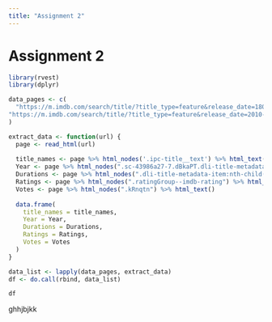 ```yaml
---
title: "Assignment 2"
---
```


# Assignment 2

```r
library(rvest)
library(dplyr)

data_pages <- c(
  "https://m.imdb.com/search/title/?title_type=feature&release_date=1800-12-31,2009-12-31&num_votes=2500,&country_of_origin=TR"
"https://m.imdb.com/search/title/?title_type=feature&release_date=2010-01-01,2023-12-31&num_votes=2500,&country_of_origin=TR"
)

extract_data <- function(url) {
  page <- read_html(url)
  
  title_names <- page %>% html_nodes('.ipc-title__text') %>% html_text()
  Year <- page %>% html_nodes(".sc-43986a27-7.dBkaPT.dli-title-metadata") %>% html_text()
  Durations <- page %>% html_nodes(".dli-title-metadata-item:nth-child(2)") %>% html_text()
  Ratings <- page %>% html_nodes(".ratingGroup--imdb-rating") %>% html_text()
  Votes <- page %>% html_nodes(".kRnqtn") %>% html_text()
  
  data.frame(
    title_names = title_names,
    Year = Year,
    Durations = Durations,
    Ratings = Ratings,
    Votes = Votes
  )
}

data_list <- lapply(data_pages, extract_data)
df <- do.call(rbind, data_list)

df
```
ghhjbjkk